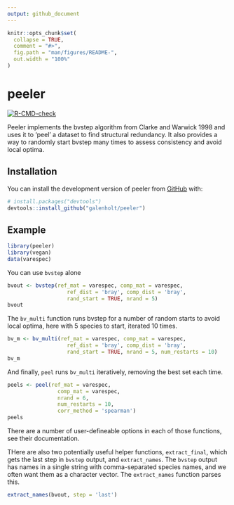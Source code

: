 ```yaml
---
output: github_document
---
```


<!-- README.md is generated from README.Rmd. Please edit that file -->

```r
knitr::opts_chunk$set(
  collapse = TRUE,
  comment = "#>",
  fig.path = "man/figures/README-",
  out.width = "100%"
)
```

# peeler

<!-- badges: start -->
[![R-CMD-check](https://github.com/galenholt/peeler/actions/workflows/R-CMD-check.yaml/badge.svg)](https://github.com/galenholt/peeler/actions/workflows/R-CMD-check.yaml)
<!-- badges: end -->

Peeler implements the bvstep algorithm from Clarke and Warwick 1998 and uses it to 'peel' a dataset to find structural redundancy. It also provides a way to randomly start bvstep many times to assess consistency and avoid local optima.

## Installation

You can install the development version of peeler from [GitHub](https://github.com/) with:

``` r
# install.packages("devtools")
devtools::install_github("galenholt/peeler")
```

## Example



```r
library(peeler)
library(vegan)
data(varespec)
```

You can use `bvstep` alone

```r
bvout <- bvstep(ref_mat = varespec, comp_mat = varespec,
                   ref_dist = 'bray', comp_dist = 'bray',
                   rand_start = TRUE, nrand = 5)
bvout
```

The `bv_multi` function runs bvstep for a number of random starts to avoid local optima, here with 5 species to start, iterated 10 times.

```r
bv_m <- bv_multi(ref_mat = varespec, comp_mat = varespec,
                   ref_dist = 'bray', comp_dist = 'bray',
                   rand_start = TRUE, nrand = 5, num_restarts = 10)
bv_m
```

And finally, `peel` runs `bv_multi` iteratively, removing the best set each time.
```r
peels <- peel(ref_mat = varespec,
                comp_mat = varespec,
                nrand = 6,
                num_restarts = 10,
                corr_method = 'spearman')
peels
```

There are a number of user-defineable options in each of those functions, see their documentation.

THere are also two potentially useful helper functions, `extract_final`, which gets the last step in `bvstep` output, and `extract_names`. The `bvstep` output has names in a single string with comma-separated species names, and we often want them as a character vector. The `extract_names` function parses this.

```r
extract_names(bvout, step = 'last')
```



